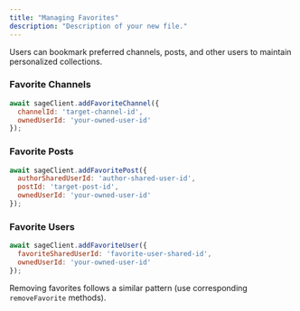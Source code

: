 ```yaml
---
title: "Managing Favorites"
description: "Description of your new file."
---
```


Users can bookmark preferred channels, posts, and other users to maintain personalized collections.

### Favorite Channels

```javascript
await sageClient.addFavoriteChannel({
  channelId: 'target-channel-id',
  ownedUserId: 'your-owned-user-id'
});
```

### Favorite Posts

```javascript
await sageClient.addFavoritePost({
  authorSharedUserId: 'author-shared-user-id',
  postId: 'target-post-id',
  ownedUserId: 'your-owned-user-id'
});
```

### Favorite Users

```javascript
await sageClient.addFavoriteUser({
  favoriteSharedUserId: 'favorite-user-shared-id',
  ownedUserId: 'your-owned-user-id'
});
```

Removing favorites follows a similar pattern (use corresponding `removeFavorite` methods).